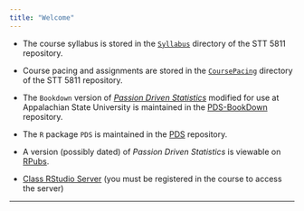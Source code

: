 ```yaml
---
title: "Welcome"
---
```



* The course syllabus is stored in the [`Syllabus`](./Syllabus/STT5811sylFall16.html) directory of the STT 5811 repository.

* Course pacing and assignments are stored in the [`CoursePacing`](./CoursePacing/GenericPacingFall16.html) directory of the STT 5811 repository.

* The `Bookdown` version of [*Passion Driven Statistics*](https://alanarnholt.github.io/PDS-BookDown/BookDownTry/book/overview.html) modified for use at Appalachian State University is maintained in the [PDS-BookDown](https://github.com/alanarnholt/PDS-BookDown) repository.

* The `R` package `PDS` is maintained in the [PDS](https://github.com/alanarnholt/PDS) repository.

* A version (possibly dated) of *Passion Driven Statistics* is viewable on [RPubs](http://rpubs.com/arnholt/193630).

* [Class RStudio Server](https://mathr.math.appstate.edu) (you must be registered in the course to access the server)


* * *
